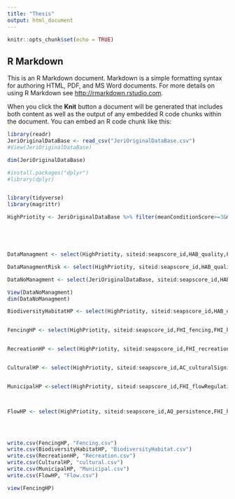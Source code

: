 ```yaml
---
title: "Thesis"
output: html_document
---
```


```r
knitr::opts_chunk$set(echo = TRUE)
```

## R Markdown

This is an R Markdown document. Markdown is a simple formatting syntax for authoring HTML, PDF, and MS Word documents. For more details on using R Markdown see <http://rmarkdown.rstudio.com>.

When you click the **Knit** button a document will be generated that includes both content as well as the output of any embedded R code chunks within the document. You can embed an R code chunk like this:


```r
library(readr)
JeriOriginalDataBase <- read_csv("JeriOriginalDataBase.csv")
#View(JeriOriginalDataBase)

dim(JeriOriginalDataBase)
```
```r
#install.packages("dplyr")
#library(dplyr)


library(tidyverse)
library(magrittr)

HighPriotity <- JeriOriginalDataBase %>% filter(meanConditionScore>=3&meanConditionScore<=5 & FHI_humanImpactRiskScore>=2 & FHI_humanImpactRiskScore<=4)






```

```r
DataManagment <- select(HighPriotity, siteid:seapscore_id,HAB_quality,FHI_fencing,FHI_recreation,AC_culturalSignificance,FHI_flowRegulation, AQ_persistence,FHI_humanImpactRiskScore,meanConditionScore)

DataManagmentRisk <- select(HighPriotity, siteid:seapscore_id,HAB_quality,HAB_qualityRisk,FHI_fencing,FHI_fencingRisk,FHI_recreation,FHI_recreationRisk,AC_culturalSignificance,AC_culturalSignificanceRisk,FHI_flowRegulation,FHI_flowRegulationRisk,AQ_persistence,AQ_persistenceRisk,FHI_humanImpactRiskScore,meanConditionScore)

```

```r
DataNoManagment <- select(JeriOriginalDataBase, siteid:seapscore_id,HAB_quality,FHI_fencing,FHI_recreation,AC_culturalSignificance,FHI_flowRegulation, AQ_persistence,meanConditionScore, meanConditionRiskScore,FHI_humanImpactRiskScore) 
```


```r
View(DataNoManagment)
dim(DataNoManagment)
```
```r
BiodiversityHabitatHP <- select(HighPriotity, siteid:seapscore_id,HAB_quality,FHI_humanImpactRiskScore,meanConditionScore) %>% filter(HAB_quality>=0 & HAB_quality<=6) %>% drop_na(HAB_quality)


FencingHP <- select(HighPriotity, siteid:seapscore_id,FHI_fencing,FHI_humanImpactRiskScore,meanConditionScore) %>% filter(FHI_fencing>=0 & FHI_fencing<=6)%>% drop_na(FHI_fencing)


RecreationHP <- select(HighPriotity, siteid:seapscore_id,FHI_recreation,FHI_humanImpactRiskScore,meanConditionScore) %>% drop_na(FHI_recreation) %>% filter(FHI_recreation>=0 & FHI_recreation<=6)


CulturalHP <- select(HighPriotity, siteid:seapscore_id,AC_culturalSignificance ,FHI_humanImpactRiskScore,meanConditionScore) %>% drop_na(AC_culturalSignificance) %>% filter(AC_culturalSignificance>=0 & AC_culturalSignificance<=6)


MunicipalHP <-select(HighPriotity, siteid:seapscore_id,FHI_flowRegulation,FHI_humanImpactRiskScore,meanConditionScore) %>% drop_na(FHI_flowRegulation) %>% filter(FHI_flowRegulation>=0 & FHI_flowRegulation<=6)



FlowHP <- select(HighPriotity, siteid:seapscore_id,AQ_persistence,FHI_humanImpactRiskScore,meanConditionScore) %>% drop_na(AQ_persistence) %>% filter(AQ_persistence>=0 & AQ_persistence<=6)


                         
```

```r
write.csv(FencingHP, "Fencing.csv")
write.csv(BiodiversityHabitatHP, "BiodiversityHabitat.csv")
write.csv(RecreationHP, "Recreation.csv")
write.csv(CulturalHP, "cultural.csv")
write.csv(MunicipalHP, "Municipal.csv")
write.csv(FlowHP, "Flow.csv")
```


```r
view(FencingHP)
```

